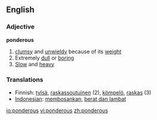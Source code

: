 ==English==
=== Adjective ===

'''ponderous'''
# [[clumsy]] and [[unwieldy]] because of its [[weight]]
# Extremely [[dull]] or [[boring]]
# [[Slow]] and [[heavy]]

=== Translations ===
*Finnish: [[tylsä]], [[raskassoutuinen]] (2), [[kömpelö]], [[raskas]] (3)
*[[Indonesian]]: [[bosan|membosankan]], [[berat dan lambat]]

[[io:ponderous]]
[[vi:ponderous]]
[[zh:ponderous]]